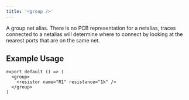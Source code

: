 ```yaml
---
title: '<group />'
---
```


A group net alias. There is no PCB representation for a netalias, traces connected to a netalias
will determine where to connect by looking at the nearest ports that are on the same net.


## Example Usage

```tsx
export default () => (
  <group>
    <resistor name="R1" resistance="1k" />
  </group>
)
```
